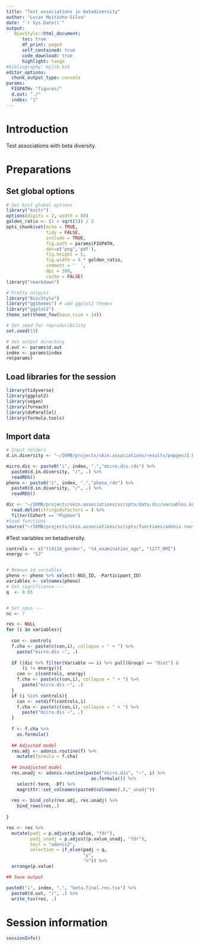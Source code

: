 ```yaml
---
title: "Test associations in betadiversity"
author: "Lucas Moitinho-Silva"
date: "`r Sys.Date()`"
output:
   BiocStyle::html_document:
      toc: true
      df_print: paged
      self_contained: true
      code_download: true
      highlight: tango
#bibliography: mylib.bib
editor_options:
  chunk_output_type: console
params:
  FIGPATH: "figures/"
  d.out: "./"
  index: "1"
---
```



# Introduction

Test associations with beta diversity. 

# Preparations

## Set global options

```r
# Set knit global options
library("knitr")
options(digits = 2, width = 80)
golden_ratio <- (1 + sqrt(5)) / 2
opts_chunk$set(echo = TRUE,
               tidy = FALSE,
               include = TRUE,
               fig.path = params$FIGPATH,
               dev=c("png",'pdf'),
               fig.height = 5,
               fig.width = 4 * golden_ratio,
               comment = '  ',
               dpi = 300,
               cache = FALSE)
library("rmarkdown")

# Pretty outputs
library("BiocStyle")
library("ggthemes") # add ggplot2 themes
library("ggplot2")
theme_set(theme_few(base_size = 14))

# Set seed for reproducibility
set.seed(13)

# Set output directory
d.out <- params$d.out
index <- params$index
rm(params)
```


## Load libraries for the session

```r
library(tidyverse)
library(ggplot2)
library(vegan)
library(foreach)
library(doParallel)
library(formula.tools)
```

## Import data
```r
# Input folders
d.in.diversity <- "~/IKMB/projects/skin.associations/results/popgen/2.host.trait.set/2.get.diversity"

micro.dis <- paste0("i", index, ".","micro.dis.rds") %>% 
  paste0(d.in.diversity, "/", .) %>% 
  readRDS()
pheno <- paste0("i", index, ".","pheno.rds") %>% 
  paste0(d.in.diversity, "/", .) %>% 
  readRDS()

dic <- "~/IKMB/projects/skin.associations/scripts/data.dic/variables.kora.pop.tsv" %>% 
  read.delim(stringsAsFactors = ) %>% 
  filter(Cohort == "PopGen")
#load functions
source("~/IKMB/projects/skin.associations/scripts/functions/adonis.routine.R")
```

#Test variables on betadiversity.


```r
controls <- c("t14110_gender", "t4_examination_age", "t277_BMI")
energy <- "GJ"


# Remove id variables
pheno <- pheno %>% select(-NGS_ID, -Participant_ID)
variables <- colnames(pheno)
# Set significance----
q  <- 0.05


# Set cpus ---
nc <- 7

res <- NULL
for (i in variables){
  
  con <- controls
  f.cha <- paste(c(con,i), collapse = " + ") %>% 
    paste("micro.dis ~", .)
  
  if ((dic %>% filter(Variable == i) %>% pull(Group) == "Diet") &
      (i != energy)){
    con <- c(controls, energy)
    f.cha <- paste(c(con,i), collapse = " + ") %>% 
      paste("micro.dis ~", .)
  }
  if (i %in% controls){
    con <- setdiff(controls,i)
    f.cha <- paste(c(con,i), collapse = " + ") %>% 
      paste("micro.dis ~", .)
  }
  
  f <- f.cha %>% 
    as.formula()
  
  ## Adjusted model
  res.adj <- adonis.routine(f) %>% 
    mutate(formula = f.cha) 
  
  ## Unadjusted model
  res.unadj <- adonis.routine(paste("micro.dis", "~", i) %>% 
                                as.formula()) %>% 
    select(-term, -Df) %>% 
    magrittr::set_colnames(paste0(colnames(.),"_unadj"))
  
  res <- bind_cols(res.adj, res.unadj) %>% 
    bind_rows(res,.)
  
}

res <- res %>% 
  mutate(padj = p.adjust(p.value, "fdr"),
         padj_unadj = p.adjust(p.value_unadj, "fdr"),
         test = "adonis2",
         selection = if_else(padj < q,
                             "y",
                             "n")) %>% 
  arrange(p.value) 

## Save output

paste0("i", index, ".", "beta.final.res.tsv") %>% 
  paste0(d.out, "/", .) %>% 
  write_tsv(res, .)

```


# Session information

```r
sessionInfo()
```


